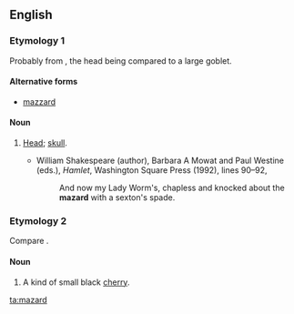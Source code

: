 ==English==

===Etymology 1===
Probably from {{term|mazer|lang=en}}, the head being compared to a large goblet.

====Alternative forms====
* [[mazzard]]

====Noun====
{{en-noun}}

# {{context|archaic|_|slang}} [[head|Head]]; [[skull]].
#* {{rfdate}} William Shakespeare (author), Barbara A Mowat and Paul Westine (eds.), ''Hamlet'', Washington Square Press (1992), lines 90–92,
#*: And now my Lady Worm's, chapless and knocked about the '''mazard''' with a sexton's spade.

===Etymology 2===
Compare {{etyl|fr|-}} {{term|merise|lang=fr||wild cherry}}.

====Noun====
{{en-noun}}

# A kind of small black [[cherry]].

[[ta:mazard]]